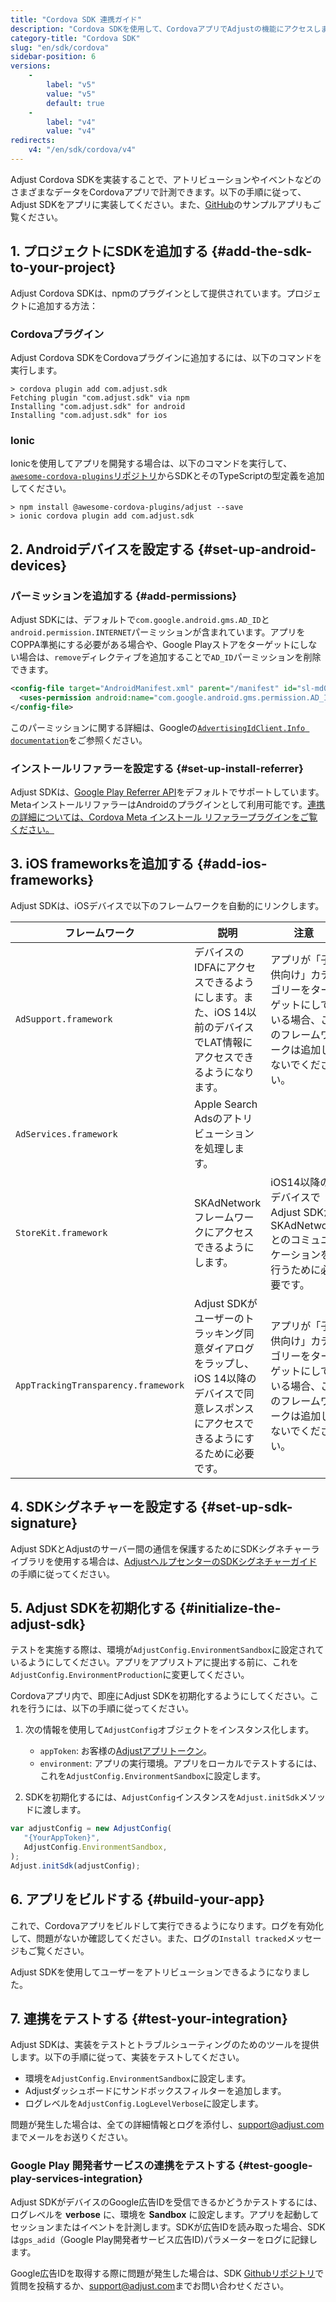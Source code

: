 ```yaml
---
title: "Cordova SDK 連携ガイド"
description: "Cordova SDKを使用して、CordovaアプリでAdjustの機能にアクセスしましょう。"
category-title: "Cordova SDK"
slug: "en/sdk/cordova"
sidebar-position: 6
versions: 
    - 
        label: "v5"
        value: "v5"
        default: true
    - 
        label: "v4"
        value: "v4"
redirects: 
    v4: "/en/sdk/cordova/v4"
---
```

Adjust Cordova SDKを実装することで、アトリビューションやイベントなどのさまざまなデータをCordovaアプリで計測できます。以下の手順に従って、Adjust SDKをアプリに実装してください。また、[GitHub](https://github.com/adjust/cordova_sdk/tree/master/example-cordova)のサンプルアプリもご覧ください。

1\. プロジェクトにSDKを追加する \{\#add\-the\-sdk\-to\-your\-project\}
-------------------------------------------------------------------

Adjust Cordova SDKは、npmのプラグインとして提供されています。プロジェクトに追加する方法：

### Cordovaプラグイン

Adjust Cordova SDKをCordovaプラグインに追加するには、以下のコマンドを実行します。

```console
> cordova plugin add com.adjust.sdk
Fetching plugin "com.adjust.sdk" via npm
Installing "com.adjust.sdk" for android
Installing "com.adjust.sdk" for ios
```

### Ionic

Ionicを使用してアプリを開発する場合は、以下のコマンドを実行して、[`awesome-cordova-plugins`リポジトリ](https://github.com/danielsogl/awesome-cordova-plugins)からSDKとそのTypeScriptの型定義を追加してください。

```console
> npm install @awesome-cordova-plugins/adjust --save
> ionic cordova plugin add com.adjust.sdk
```

2\. Androidデバイスを設定する \{\#set\-up\-android\-devices\}
-----------------------------------------------------------

### パーミッションを追加する \{\#add\-permissions\}

Adjust SDKには、デフォルトで`com.google.android.gms.AD_ID`と`android.permission.INTERNET`パーミッションが含まれています。アプリをCOPPA準拠にする必要がある場合や、Google Playストアをターゲットにしない場合は、`remove`ディレクティブを追加することで`AD_ID`パーミッションを削除できます。

```xml
<config-file target="AndroidManifest.xml" parent="/manifest" id="sl-md0000000">
  <uses-permission android:name="com.google.android.gms.permission.AD_ID" tools:node="remove" id="sl-md0000000" />
</config-file>
```

<callout type="seealso"> 

このパーミッションに関する詳細は、Googleの[`AdvertisingIdClient.Info documentation`](https://developers.google.com/android/reference/com/google/android/gms/ads/identifier/AdvertisingIdClient.Info#public-string-getid)をご参照ください。
</Callout> 

### インストールリファラーを設定する \{\#set\-up\-install\-referrer\}

Adjust SDKは、[Google Play Referrer API](https://developer.android.com/google/play/installreferrer)をデフォルトでサポートしています。MetaインストールリファラーはAndroidのプラグインとして利用可能です。[連携の詳細については、Cordova Meta インストール リファラープラグインをご覧ください。](/en/sdk/cordova/plugins/meta-referrer-plugin)

3\. iOS frameworksを追加する \{\#add\-ios\-frameworks\}
--------------------------------------------------------

Adjust SDKは、iOSデバイスで以下のフレームワークを自動的にリンクします。

|               フレームワーク               |                                      説明                                       |                            注意                             |
|-------------------------------------|-------------------------------------------------------------------------------|-----------------------------------------------------------|
| `AdSupport.framework`               | デバイスのIDFAにアクセスできるようにします。また、iOS 14以前のデバイスでLAT情報にアクセスできるようになります。                | アプリが「子供向け」カテゴリーをターゲットにしている場合、このフレームワークは追加しないでください。        |
| `AdServices.framework`              | Apple Search Adsのアトリビューションを処理します。                                             |                                                           |
| `StoreKit.framework`                | SKAdNetworkフレームワークにアクセスできるようにします。                                             | iOS14以降のデバイスでAdjust SDKがSKAdNetworkとのコミュニケーションを行うために必要です。 |
| `AppTrackingTransparency.framework` | Adjust SDKがユーザーのトラッキング同意ダイアログをラップし、iOS 14以降のデバイスで同意レスポンスにアクセスできるようにするために必要です。 | アプリが「子供向け」カテゴリーをターゲットにしている場合、このフレームワークは追加しないでください。        |

4\. SDKシグネチャーを設定する \{\#set\-up\-sdk\-signature\}
-------------------------------------------------------

Adjust SDKとAdjustのサーバー間の通信を保護するためにSDKシグネチャーライブラリを使用する場合は、[AdjustヘルプセンターのSDKシグネチャーガイド](https://help.adjust.com/en/article/sdk-signature)の手順に従ってください。

5\. Adjust SDKを初期化する \{\#initialize\-the\-adjust\-sdk\}
--------------------------------------------------------------

<callout type="important"> 

テストを実施する際は、環境が`AdjustConfig.EnvironmentSandbox`に設定されているようにしてください。アプリをアプリストアに提出する前に、これを`AdjustConfig.EnvironmentProduction`に変更してください。
</Callout> 

Cordovaアプリ内で、即座にAdjust SDKを初期化するようにしてください。これを行うには、以下の手順に従ってください。

1. 次の情報を使用して`AdjustConfig`オブジェクトをインスタンス化します。 
   * `appToken`: お客様の[Adjustアプリトークン](https://help.adjust.com/en/article/app-settings#view-your-app-token)。
   * `environment`: アプリの実行環境。アプリをローカルでテストするには、これを`AdjustConfig.EnvironmentSandbox`に設定します。

2. SDKを初期化するには、`AdjustConfig`インスタンスを`Adjust.initSdk`メソッドに渡します。

```js
var adjustConfig = new AdjustConfig(
   "{YourAppToken}",
   AdjustConfig.EnvironmentSandbox,
);
Adjust.initSdk(adjustConfig);
```

6\. アプリをビルドする \{\#build\-your\-app\}
------------------------------------------

これで、Cordovaアプリをビルドして実行できるようになります。ログを有効化して、問題がないか確認してください。また、ログの`Install tracked`メッセージもご覧ください。

Adjust SDKを使用してユーザーをアトリビューションできるようになりました。

7\. 連携をテストする \{\#test\-your\-integration\}
------------------------------------------------

Adjust SDKは、実装をテストとトラブルシューティングのためのツールを提供します。以下の手順に従って、実装をテストしてください。

* 環境を`AdjustConfig.EnvironmentSandbox`に設定します。
* Adjustダッシュボードにサンドボックスフィルターを追加します。
* ログレベルを`AdjustConfig.LogLevelVerbose`に設定します。

問題が発生した場合は、全ての詳細情報とログを添付し、[support@adjust.com](mailto:support@adjust.com)までメールをお送りください。

### Google Play 開発者サービスの連携をテストする \{\#test\-google\-play\-services\-integration\}

Adjust SDKがデバイスのGoogle広告IDを受信できるかどうかテストするには、ログレベルを **verbose** に、環境を **Sandbox** に設定します。アプリを起動してセッションまたはイベントを計測します。SDKが広告IDを読み取った場合、SDKは`gps_adid`（Google Play開発者サービス広告ID\)パラメーターをログに記録します。

Google広告IDを取得する際に問題が発生した場合は、SDK [Githubリポジトリ](https://github.com/adjust/cordova_sdk)で質問を投稿するか、[support@adjust.com](mailto:support@adjust.com)までお問い合わせください。

